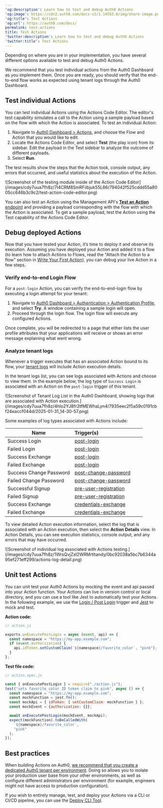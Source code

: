 ---
'og:description': Learn how to test and debug Auth0 Actions
'og:image': https://cdn2.auth0.com/docs-v2/1.14553.0/img/share-image.png
'og:title': Test Actions
'og:url': https://auth0.com/docs/
permalink: test-actions
title: Test Actions
'twitter:description': Learn how to test and debug Auth0 Actions
'twitter:title': Test Actions
---
Depending on where you are in your implementation, you have several different options available to test and debug Auth0 Actions.

We recommend that you test individual actions from the <Tooltip tip="Auth0 Dashboard: Auth0's main product to configure your services." cta="View Glossary" href="/docs/glossary?term=Auth0+Dashboard">Auth0 Dashboard</Tooltip> as you implement them. Once you are ready, you should verify that the end-to-end flow works as expected using tenant logs through the Auth0 Dashboard.

## Test individual Actions

You can test individual Actions using the Actions Code Editor. The editor's test capability simulates a call to the Action using a sample payload based on the flow with which the Action is associated. To test an individual Action:

1. Navigate to [Auth0 Dashboard > Actions](https://manage.auth0.com/#/actions), and choose the Flow and Action that you would like to edit.
2. Locate the Actions Code Editor, and select **Test** (the play icon) from its sidebar. Edit the payload in the Test sidebar to analyze the outcome of different payloads.
3. Select **Run**.

The test results show the steps that the Action took, console output, any errors that occurred, and useful statistics about the execution of the Action.

<Frame>![Screenshot of the testing module inside of the Action Code Editor](/images/cdy7uua7fh8z/7I4CRM8SmRFiibjuk55L86/794042f525cddd55a8005cc646b3c9c2/test-action-code-editor.png)</Frame>

<Callout icon="file-lines" color="#0EA5E9" iconType="regular">

You can also test an Action using the Management API's [**Test an Action** endpoint](https://auth0.com/docs/api/management/v2#!/Actions/post_test_action) and providing a payload corresponding with the flow with which the Action is associated. To get a sample payload, test the Action using the Test capability of the Actions Code Editor.

</Callout>

## Debug deployed Actions

Now that you have tested your Action, it’s time to deploy it and observe its execution. Assuming you have deployed your Action and added it to a flow (to learn how to attach Actions to Flows, read the "Attach the Action to a flow" section in [Write Your First Action](/docs/customize/actions/write-your-first-action)), you can debug your live Action in a few steps.

### Verify end-to-end Login Flow

For a `post-login` Action, you can verify the end-to-end-login flow by executing a login attempt for your tenant:

1. Navigate to [Auth0 Dashboard > Authentication > Authentication Profile](https://manage.auth0.com/#/authentication-profiles), and select **Try**. A window containing a sample login will open.
2. Proceed through the login flow. The login flow will execute any configured Actions.

Once complete, you will be redirected to a page that either lists the user profile attributes that your applications will receive or shows an error message explaining what went wrong.

### Analyze tenant logs

Whenever a trigger executes that has an associated Action bound to its flow, your [tenant logs](/docs/deploy-monitor/logs/view-log-events) will include Action execution details.

In the tenant logs list, you can see logs associated with Actions and choose to view them. In the example below, the log type of `Success Login` is associated with an Action on the `post-login` trigger of this tenant.

<Frame>![Screenshot of Tenant Log List in the Auth0 Dashboard, showing logs that are associated with Action execution.](/images/cdy7uua7fh8z/4hIo2YJ8fr2tfMEWhaLyn4/7935eec2f5a59c0191cbf24eaccf044d/2025-01-31_14-30-57.png)</Frame>

Some examples of log types associated with Actions include:

<table class="table"><thead>
<tr>
<th><strong>Name</strong></th>
<th><strong>Trigger(s)</strong>                                </th>
</tr>
</thead>
<tbody>
<tr>
<td>Success Login</td>
<td><a href="/docs/customize/actions/explore-triggers/signup-and-login-triggers/login-trigger">post-login</a></td>
</tr>
<tr>
<td>Failed Login</td>
<td><a href="/docs/customize/actions/explore-triggers/signup-and-login-triggers/login-trigger">post-login</a></td>
</tr>
<tr>
<td>Success Exchange</td>
<td><a href="/docs/customize/actions/explore-triggers/signup-and-login-triggers/login-trigger">post-login</a></td>
</tr>
<tr>
<td>Failed Exchange</td>
<td><a href="/docs/customize/actions/explore-triggers/signup-and-login-triggers/login-trigger">post-login</a></td>
</tr>
<tr>
<td>Success Change Password</td>
<td><a href="/docs/customize/actions/explore-triggers/password-reset-triggers/post-change-password-trigger">post-change-password</a></td>
</tr>
<tr>
<td>Failed Change Password</td>
<td><a href="/docs/customize/actions/explore-triggers/password-reset-triggers/post-change-password-trigger">post-change-password</a></td>
</tr>
<tr>
<td>Successful Signup</td>
<td><a href="/docs/customize/actions/explore-triggers/signup-and-login-triggers/pre-user-registration-trigger">pre-user-registration</a></td>
</tr>
<tr>
<td>Failed Signup</td>
<td><a href="/docs/customize/actions/explore-triggers/signup-and-login-triggers/pre-user-registration-trigger">pre-user-registration</a></td>
</tr>
<tr>
<td>Success Exchange</td>
<td><a href="/docs/customize/actions/explore-triggers/machine-to-machine-trigger">credentials-exchange</a></td>
</tr>
<tr>
<td>Failed Exchange</td>
<td><a href="/docs/customize/actions/explore-triggers/machine-to-machine-trigger">credentials-exchange</a></td>
</tr>
</tbody>
</table>

To view detailed Action execution information, select the log that is associated with an Action execution, then select the **Action Details** view. In Action Details, you can see execution statistics, console output, and any errors that may have occurred.

<Frame>![Screenshot of individual log associated with Actions testing.](/images/cdy7uua7fh8z/1WrsQvjZxI2WRMrtltandy/0bc92038a5bc7b6344a95ef271eff299/actions-log-detail.png)</Frame>

## Unit test Actions

​You can unit test your Auth0 Actions by mocking the event and api passed into your Action function. Your Actions can live in version control or local directory, and you can use a tool like Jest to automatically test your Actions. In the following example, we use the [Login / Post Login](/docs/customize/actions/explore-triggers/signup-and-login-triggers/login-trigger) trigger and [Jest](https://jestjs.io/) to mock and test.

**Action code:**

```javascript lines
// action.js

exports.onExecutePostLogin = async (event, api) => {
  const namespace = "https://my-app.example.com";
  if (event.authorization) {
    api.idToken.setCustomClaim(`${namespace}/favorite_color`, "pink");
  }
};
```






**Test file code:**

```javascript lines
// action.spec.js

const { onExecutePostLogin } = require("./action.js");
test("sets favorite_color ID token claim to pink", async () => {
  const namespace = "https://my-app.example.com";
  const mockFunction = jest.fn();
  const mockApi = { idToken: { setCustomClaim: mockFunction } };
  const mockEvent = {authorization: {}};

  await onExecutePostLogin(mockEvent, mockApi);
  expect(mockFunction).toBeCalledWith(
    `${namespace}/favorite_color`,
    "pink"
  );
});
```






## Best practices

When building Actions on Auth0, [we recommend that you create a dedicated Auth0 tenant per environment](/docs/get-started/auth0-overview/create-tenants/set-up-multiple-environments). Doing so allows you to isolate your production user base from your other environments, as well as configure different administrators per environment (for example, engineers might not have access to production configuration).

<Callout icon="file-lines" color="#0EA5E9" iconType="regular">

If you wish to entirely manage, test, and deploy your Actions via a CLI or CI/CD pipeline, you can use the [Deploy CLI Tool](/docs/deploy-monitor/deploy-cli-tool).

</Callout>